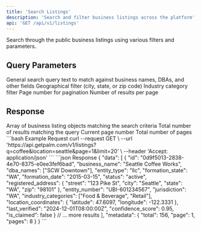 ```yaml
---
title: 'Search Listings'
description: 'Search and filter business listings across the platform'
api: 'GET /api/v1/listings'
---
```


Search through the public business listings using various filters and parameters.

## Query Parameters

<ParamField query="q" type="string">
  General search query text to match against business names, DBAs, and other fields
</ParamField>

<ParamField query="location" type="string">
  Geographical filter (city, state, or zip code)
</ParamField>

<ParamField query="industry" type="string">
  Industry category filter
</ParamField>

<ParamField query="page" type="integer" default="1">
  Page number for pagination
</ParamField>

<ParamField query="limit" type="integer" default="20" max="100">
  Number of results per page
</ParamField>

## Response

<ResponseField name="data" type="BusinessListing[]">
  Array of business listing objects matching the search criteria
</ResponseField>

<ResponseField name="metadata" type="object">
  <Expandable title="Metadata properties">
    <ResponseField name="total" type="integer">
      Total number of results matching the query
    </ResponseField>
    <ResponseField name="page" type="integer">
      Current page number
    </ResponseField>
    <ResponseField name="pages" type="integer">
      Total number of pages
    </ResponseField>
  </Expandable>
</ResponseField>

<RequestExample>
```bash Example Request
curl --request GET \
  --url 'https://api.getpalm.com/v1/listings?q=coffee&location=seattle&page=1&limit=20' \
  --header 'Accept: application/json'
```
</RequestExample>

<ResponseExample>
```json Response
{
  "data": [
    {
      "id": "0d9f5013-2838-4e70-8375-e0ee3fef6bad",
      "business_name": "Seattle Coffee Works",
      "dba_names": ["SCW Downtown"],
      "entity_type": "llc",
      "formation_state": "WA",
      "formation_date": "2015-03-15",
      "status": "active",
      "registered_address": {
        "street": "123 Pike St",
        "city": "Seattle",
        "state": "WA",
        "zip": "98101"
      },
      "entity_number": "UBI-601234567",
      "jurisdiction": "WA",
      "industry_categories": ["Food & Beverage", "Retail"],
      "location_coordinates": {
        "latitude": 47.6097,
        "longitude": -122.3331
      },
      "last_verified": "2024-12-01T08:00:00Z",
      "confidence_score": 0.95,
      "is_claimed": false
    }
    // ... more results
  ],
  "metadata": {
    "total": 156,
    "page": 1,
    "pages": 8
  }
}
```
</ResponseExample>